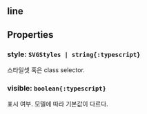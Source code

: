 ## line

## Properties

### style: `SVGStyles | string{:typescript}`
스타일셋 혹은 class selector.  

### visible: `boolean{:typescript}`
표시 여부.
모델에 따라 기본값이 다르다.  
